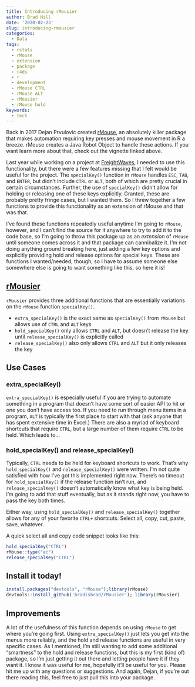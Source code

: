 ```yaml
---
title: Introducing rMousier
author: Brad Hill
date: '2020-02-23'
slug: introducing-rmousier
categories:
  - Data
tags:
  - rstats
  - rMouse
  - extension
  - package
  - r4ds
  - r
  - development
  - rMouse CTRL
  - rMouse ALT
  - rMousier
  - rMouse hold
keywords:
  - tech
---
```

  
Back in 2017 Dejan Prvulovic created [rMouse](https://cran.r-project.org/web/packages/rMouse/vignettes/rMouseVignette.html), an absolutely killer package that makes automation requiring key presses and mouse movement in R a breeze. rMouse creates a Java Robot Object to handle these actions. If you want learn more about that, check out the vignette linked above.  
  
Last year while working on a project at [FreightWaves](https://www.freightwaves.com), I needed to use this functionality, but there were a few features missing that I felt would be useful for the project. The `specialKey()` function in `rMouse` handles `ESC`, `TAB`, and `ENTER`, but didn't include `CTRL` or `ALT`, both of which are pretty crucial in certain circumstances. Further, the use of `specialKey()` didn't allow for holding or releasing one of these keys explicitly. Granted, these are probably pretty fringe cases, but I wanted them. So I threw together a few functions to provide this functionality as an extension of rMouse and that was that.  
  
I've found these functions repeatedly useful anytime I'm going to `rMouse`, however, and I can't find the source for it anywhere to try to add it to the code base, so I'm going to throw this package up as an _extension_ of `rMouse` until someone comes across it and that package can cannibalize it. I'm not doing anything ground breaking here, just adding a few key options and explicitly providing hold and release options for special keys. These are functions I wanted/needed, though, so I have to assume someone else somewhere else is going to want something like this, so here it is!   
  
## [rMousier](https://github.com/bradisbrad/rMousier)   
  
`rMousier` provides three additional functions that are essentially variations on the `rMouse` function `specialKey()`.   
  
- `extra_specialKey()` is the exact same as `specialKey()` from `rMouse` but allows use of `CTRL` and `ALT` keys   
- `hold_specialKey()` only allows `CTRL` and `ALT`, but doesn't release the key until `release_specialKey()` is explicitly called   
- `release_specialKey()` also only allows `CTRL` and `ALT` but it only releases the key   
   
## Use Cases    

### extra_specialKey()   
  
`extra_specialKey()` is especially useful if you are trying to automate something in a program that doesn't have some sort of easier API to hit or one you don't have access too. If you need to run through menu items in a program, `ALT` is typically the first place to start with that (ask anyone that has spent extensive time in Excel.) There are also a myriad of keyboard shortcuts that require `CTRL`, but a large number of them require `CTRL` to be held. Which leads to...   
  
### hold_specialKey() and release_specialKey()  
  
Typically, `CTRL` needs to be held for keyboard shortcuts to work. That's why `hold_specialKey()` and `release_specialKey()` were written. I'm not quite satisfied with how I've got this implemented right now. There's no timeout for `hold_specialKey()` if the release function isn't run, and `release_specialKey()` doesn't automatically know what key is being held. I'm going to add that stuff eventually, but as it stands right now, you have to pass the key both times.   
  
Either way, using `hold_specialKey()` and `release_specialKey()` together allows for any of your favorite `CTRL+` shortcuts. Select all, copy, cut, paste, save, whatever.  
  
A quick select all and copy code snippet looks like this:   
  
```r
hold_specialKey("CTRL")
rMouse::type("ac")
release_specialKey("CTRL")
```
  
  
## Install it today!  
  
```r
install.packages("devtools", "rMouse");library(rMouse)
devtools::install_github('bradisbrad/rMousier'); library(rMousier)
```
  

## Improvements   
  
A lot of the usefulness of this function depends on using `rMouse` to get where you're going first. Using `extra_specialKey()` just lets you get into the menus more reliably, and the hold and release functions are useful in very specific cases. As I mentioned, I'm still wanting to add some additional "smartness" to the hold and release functions, but this is my first (kind of) package, so I'm just getting it out there and letting people have it if they want it. I know it was useful for me, hopefully it'll be useful for you. Please hit me up with any questions or suggestions. And again, Dejan, if you're out there reading this, feel free to just pull this into your package. 